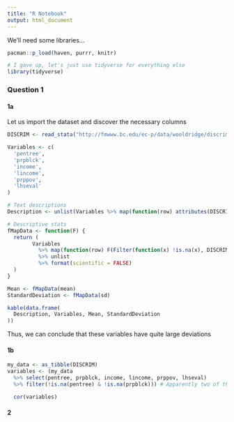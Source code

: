 ```yaml
---
title: "R Notebook"
output: html_document
---
```


We'll need some libraries...

```r

pacman::p_load(haven, purrr, knitr)

# I gave up, let's just use tidyverse for everything else
library(tidyverse)

```

### Question 1
#### 1a

Let us import the dataset and discover the necessary columns

```r

DISCRIM <- read_stata("http://fmwww.bc.edu/ec-p/data/wooldridge/discrim.dta")

Variables <- c(
  'pentree',
  'prpblck',
  'income',
  'lincome',
  'prppov',
  'lhseval'
)

# Text descriptions
Description <- unlist(Variables %>% map(function(row) attributes(DISCRIM[[row]])$label))

# Descriptive stats
fMapData <- function(F) {
  return (
        Variables
          %>% map(function(row) F(Filter(function(x) !is.na(x), DISCRIM[[row]])))
          %>% unlist
          %>% format(scientific = FALSE)
  )
}

Mean <- fMapData(mean)
StandardDeviation <- fMapData(sd)

kable(data.frame(
  Description, Variables, Mean, StandardDeviation
))

```

Thus, we can conclude that these variables have quite large deviations

#### 1b


```r
my_data <- as_tibble(DISCRIM)
variables <- (my_data
  %>% select(pentree, prpblck, income, lincome, prppov, lhseval)
  %>% filter(!is.na(pentree) & !is.na(prpblck))) # Apparently two of these is enough

  cor(variables)

```

#### 2

